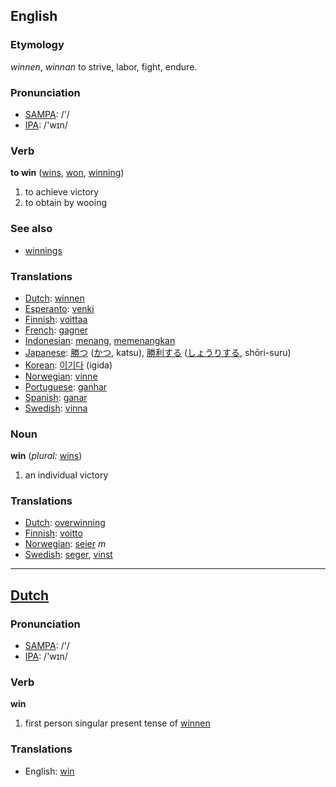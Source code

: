 ==English==

===Etymology===
{{OE.}} ''winnen'', {{AS.}} ''winnan'' to strive, labor, fight, endure.

=== Pronunciation ===
*[[w:SAMPA|SAMPA]]: /'/
*[[w:IPA|IPA]]: /'wɪn/

=== Verb ===
'''to win''' ([[wins]], [[won]], [[winning]])
# to achieve victory
# to obtain by wooing

===See also===
*[[winnings]]

===Translations===
*[[Dutch]]: [[winnen]]
*[[Esperanto]]: [[venki]]
*[[Finnish]]: [[voittaa]]
*[[French]]: [[gagner]]
*[[Indonesian]]: [[menang]], [[menang|memenangkan]]
*[[Japanese]]: [[勝つ]] ([[かつ]], katsu), [[勝利]]する ([[しょうり]]する, shōri-suru)
*[[Korean]]: [[이기다]] (igida)
*[[Norwegian]]: [[vinne]]
*[[Portuguese]]: [[ganhar]]
*[[Spanish]]: [[ganar]]
*[[Swedish]]: [[vinna]]

=== Noun ===
'''win'''  (''plural:'' [[wins]])
# an individual victory

===Translations===
*[[Dutch]]: [[overwinning]]
*[[Finnish]]: [[voitto]]
*[[Norwegian]]: [[seier]] ''m''
*[[Swedish]]: [[seger]], [[vinst]]

----

==[[Dutch]]==

=== Pronunciation ===
*[[w:SAMPA|SAMPA]]: /'/
*[[w:IPA|IPA]]: /'wɪn/

=== Verb ===
'''win'''

# first person singular present tense of [[winnen]]

===Translations===
*English: [[win]]